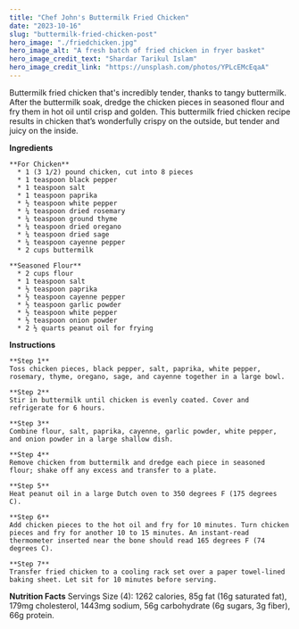 ```yaml
---
title: "Chef John's Buttermilk Fried Chicken"
date: "2023-10-16"
slug: "buttermilk-fried-chicken-post"
hero_image: "./friedchicken.jpg"
hero_image_alt: "A fresh batch of fried chicken in fryer basket"
hero_image_credit_text: "Shardar Tarikul Islam"
hero_image_credit_link: "https://unsplash.com/photos/YPLcEMcEqaA"
---
```


Buttermilk fried chicken that's incredibly tender, thanks to tangy buttermilk. After the buttermilk soak, dredge the chicken pieces in seasoned flour and fry them in hot oil until crisp and golden. This buttermilk fried chicken recipe results in chicken that’s wonderfully crispy on the outside, but tender and juicy on the inside.

**Ingredients**

    **For Chicken**
      * 1 (3 1/2) pound chicken, cut into 8 pieces
      * 1 teaspoon black pepper
      * 1 teaspoon salt
      * 1 teaspoon paprika
      * ½ teaspoon white pepper
      * ¼ teaspoon dried rosemary
      * ¼ teaspoon ground thyme
      * ¼ teaspoon dried oregano
      * ¼ teaspoon dried sage
      * ¼ teaspoon cayenne pepper
      * 2 cups buttermilk

    **Seasoned Flour**
      * 2 cups flour
      * 1 teaspoon salt
      * ½ teaspoon paprika
      * ½ teaspoon cayenne pepper
      * ½ teaspoon garlic powder
      * ½ teaspoon white pepper
      * ½ teaspoon onion powder
      * 2 ½ quarts peanut oil for frying

**Instructions**

    **Step 1**
    Toss chicken pieces, black pepper, salt, paprika, white pepper, rosemary, thyme, oregano, sage, and cayenne together in a large bowl.

    **Step 2**
    Stir in buttermilk until chicken is evenly coated. Cover and refrigerate for 6 hours.

    **Step 3**
    Combine flour, salt, paprika, cayenne, garlic powder, white pepper, and onion powder in a large shallow dish.

    **Step 4**
    Remove chicken from buttermilk and dredge each piece in seasoned flour; shake off any excess and transfer to a plate.

    **Step 5**
    Heat peanut oil in a large Dutch oven to 350 degrees F (175 degrees C).

    **Step 6**
    Add chicken pieces to the hot oil and fry for 10 minutes. Turn chicken pieces and fry for another 10 to 15 minutes. An instant-read thermometer inserted near the bone should read 165 degrees F (74 degrees C).

    **Step 7**
    Transfer fried chicken to a cooling rack set over a paper towel-lined baking sheet. Let sit for 10 minutes before serving.

**Nutrition Facts**
Servings Size (4): 1262 calories, 85g fat (16g saturated fat), 179mg cholesterol, 1443mg sodium, 56g carbohydrate (6g sugars, 3g fiber), 66g protein.
